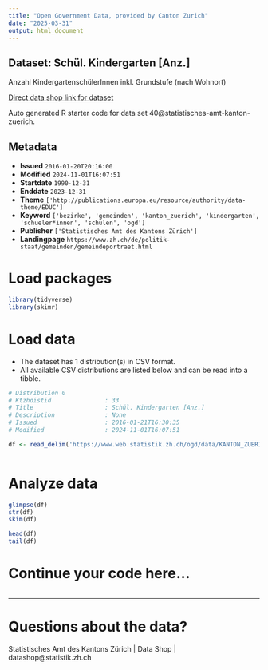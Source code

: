 ```yaml
---
title: "Open Government Data, provided by Canton Zurich"
date: "2025-03-31"
output: html_document
---
```


## Dataset: Schül. Kindergarten [Anz.]

Anzahl KindergartenschülerInnen inkl. Grundstufe (nach Wohnort)

[Direct data shop link for dataset](https://www.zh.ch/de/politik-staat/statistik-daten/datenkatalog.html#/datasets/40@statistisches-amt-kanton-zuerich)

Auto generated R starter code for data set 40@statistisches-amt-kanton-zuerich.

## Metadata

- **Issued** `2016-01-20T20:16:00`
- **Modified** `2024-11-01T16:07:51`
- **Startdate** `1990-12-31`
- **Enddate** `2023-12-31`
- **Theme** `['http://publications.europa.eu/resource/authority/data-theme/EDUC']`
- **Keyword** `['bezirke', 'gemeinden', 'kanton_zuerich', 'kindergarten', 'schueler*innen', 'schulen', 'ogd']`
- **Publisher** `['Statistisches Amt des Kantons Zürich']`
- **Landingpage** `https://www.zh.ch/de/politik-staat/gemeinden/gemeindeportraet.html`


# Load packages

```r

library(tidyverse)
library(skimr)

```

# Load data

-   The dataset has 1 distribution(s) in CSV format.
-   All available CSV distributions are listed below and can be read into a tibble.

```r

# Distribution 0
# Ktzhdistid               : 33
# Title                    : Schül. Kindergarten [Anz.]
# Description              : None
# Issued                   : 2016-01-21T16:30:35
# Modified                 : 2024-11-01T16:07:51

df <- read_delim('https://www.web.statistik.zh.ch/ogd/data/KANTON_ZUERICH_143.csv')



```

# Analyze data

```r

glimpse(df)
str(df)
skim(df)

head(df)
tail(df)

```

# Continue your code here...

```r

```

------------------------------------------------------------------------

# Questions about the data?

Statistisches Amt des Kantons Zürich | Data Shop | datashop@statistik.zh.ch
